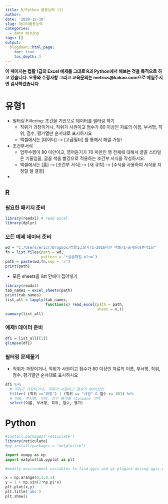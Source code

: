 ```yaml
---
title: R/Python 활용능력 (1)
author:
date: '2020-12-10'
slug: 데이터활용능력
categories:
  - data mining
tags: []
output:
  blogdown::html_page:
    toc: true
    toc_depth: 1
---
```


<style>
div.rcode pre { background-color:lightgrey; }
div.rcode pre.r { background-color:#aabbff !important; }
</style>

<style>
div.pycode pre { background-color:lightgrey; }
div.pycode pre.python { background-color:#ffbbbb !important; }
</style>

**이 페이지는 컵활 1급의 Excel 예제를 그대로 R과 Python에서 해보는 것을 목적으로 하고 있습니다. 오류와 수정사항 그리고 교육문의는 metrics@kakao.com으로 메일주시면 감사하겠습니다**


# 유형1

- 필터링 Filtering: 조건을 기반으로 데이터를 필터링 하기
  - 직위가 과장이거나, 직위가 사원이고 점수가 80 이상인 자료의 이름, 부서명, 직위, 점수, 평가열만 순서대로 표시하시요
  - 엑셀에서는 [데이터] -> [고급필터] 를 통해서 해결 가능!
- 조건부서식
  - 업무수행이 80 미만이고, 영어듣기가 70 미만인 행 전체에 대해서 글꼴 스타일은 기울임꼴, 글꼴 색을 빨강으로 적용하는 조건부 서식을 작성하시오.
  - 엑셀에서는 [홈] -> [조건부 서식] -> [새 규칙] -> [수식을 사용하여 서식을 지정할 셀 결정]
- 

<div class = "rcode">

# R 

### 필요한 패키지 준비
```r
library(readxl) # read excel
library(dplyr)
```


### 모든 예제 데이터 준비

```r
wd = "C:/Users/ericr/Dropbox/컴활1급실기/1-2016버전 엑셀/1-출제유형분석1회"
fn = list.files(path = wd,
                pattern = '*실습파일.xlsm')
path = paste(wd,fn,sep = '/')
print(path)
```


- 모든 sheets을 list 안에다 집어넣기
```r
library(readxl)
tab_names = excel_sheets(path)
print(tab_names)
list_all = lapply(tab_names, 
                  function(x) read_excel(path = path,
                                         sheet = x,))
summary(list_all)
```

### 예제1 데이터 준비

```r
df1 = list_all[[1]]
glimpse(df1)
```

### 필터링 문제풀기

- 직위가 과장이거나, 직위가 사원이고 점수가 80 이상인 자료의 이름, 부서명, 직위, 점수, 평가열만 순서대로 표시하시요

```r
df1 %>% 
  # 직위가 과장이거나, 직위가 사원이고 점수가 80이상인
  filter( (직위 =="과장") | (직위 == "사원" & 점수 >= 80)) %>% 
  # 이름, 부서명, 직위, 점수 평가열 (Column) 선택
  select(이름, 부서명, 직위, 점수, 평가)
```
</div>


# Python
```r
#install.packages('reticulate')
library(reticulate)
#py_install(packages = "matplotlib")
```

```python
import numpy as np
import matplotlib.pyplot as plt

#modify environment variables to find qgis and qt plugins during qgis.core import

x = np.arange(0,3,0.1)
y = 1 + np.sin(2*np.pi*x)
plt.plot(x,y)
plt.title('abc')
plt.show()
```